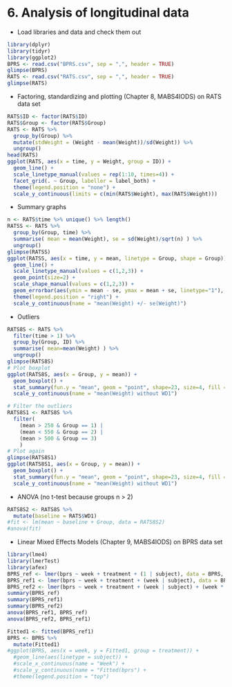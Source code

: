 # 6. Analysis of longitudinal data

- Load libraries and data and check them out

```r
library(dplyr)
library(tidyr)
library(ggplot2)
BPRS <- read.csv("BPRS.csv", sep = ",", header = TRUE)
glimpse(BPRS)
RATS <- read.csv("RATS.csv", sep = ",", header = TRUE)
glimpse(RATS)
```

- Factoring, standardizing and plotting (Chapter 8, MABS4IODS) on RATS data set

```r
RATS$ID <- factor(RATS$ID)
RATS$Group <- factor(RATS$Group)
RATS <- RATS %>%
  group_by(Group) %>%
  mutate(stdWeight = (Weight - mean(Weight))/sd(Weight)) %>%
  ungroup()
head(RATS)
ggplot(RATS, aes(x = time, y = Weight, group = ID)) +
  geom_line() +
  scale_linetype_manual(values = rep(1:10, times=4)) +
  facet_grid(. ~ Group, labeller = label_both) +
  theme(legend.position = "none") + 
  scale_y_continuous(limits = c(min(RATS$Weight), max(RATS$Weight)))
```

- Summary graphs

```r
n <- RATS$time %>% unique() %>% length()
RATSS <- RATS %>%
  group_by(Group, time) %>%
  summarise( mean = mean(Weight), se = sd(Weight)/sqrt(n) ) %>%
  ungroup()
glimpse(RATSS)
ggplot(RATSS, aes(x = time, y = mean, linetype = Group, shape = Group)) +
  geom_line() +
  scale_linetype_manual(values = c(1,2,3)) +
  geom_point(size=2) +
  scale_shape_manual(values = c(1,2,3)) +
  geom_errorbar(aes(ymin = mean - se, ymax = mean + se, linetype="1"), width=0.3) +
  theme(legend.position = "right") +
  scale_y_continuous(name = "mean(Weight) +/- se(Weight)")
```

- Outliers

```r
RATS8S <- RATS %>%
  filter(time > 1) %>%
  group_by(Group, ID) %>%
  summarise( mean=mean(Weight) ) %>%
  ungroup()
glimpse(RATS8S)
# Plot boxplot
ggplot(RATS8S, aes(x = Group, y = mean)) +
  geom_boxplot() +
  stat_summary(fun.y = "mean", geom = "point", shape=23, size=4, fill = "white") +
  scale_y_continuous(name = "mean(Weight) without WD1")

# Filter the outliers
RATS8S1 <- RATS8S %>% 
  filter(
    (mean > 250 & Group == 1) |
    (mean < 550 & Group == 2) |
    (mean > 500 & Group == 3)
    )
# Plot again
glimpse(RATS8S1)
ggplot(RATS8S1, aes(x = Group, y = mean)) +
  geom_boxplot() +
  stat_summary(fun.y = "mean", geom = "point", shape=23, size=4, fill = "white") +
  scale_y_continuous(name = "mean(Weight) without WD1")
```

- ANOVA (no t-test because groups n > 2)

```r
RATS8S2 <- RATS8S %>%
  mutate(baseline = RATS$WD1)
#fit <- lm(mean ~ baseline + Group, data = RATS8S2)
#anova(fit)
```

- Linear Mixed Effects Models (Chapter 9, MABS4IODS) on BPRS data set

```r
library(lme4)
library(lmerTest)
library(afex)
BPRS_ref <- lmer(bprs ~ week + treatment + (1 | subject), data = BPRS, REML = FALSE)
BPRS_ref1 <- lmer(bprs ~ week + treatment + (week | subject), data = BPRS, REML = FALSE)
BPRS_ref2 <- lmer(bprs ~ week + treatment + (week | subject) + (week * treatment), data = BPRS, REML = FALSE)
summary(BPRS_ref)
summary(BPRS_ref1)
summary(BPRS_ref2)
anova(BPRS_ref1, BPRS_ref)
anova(BPRS_ref2, BPRS_ref1)
```

```r
Fitted1 <- fitted(BPRS_ref1)
BPRS <- BPRS %>%
  mutate(Fitted1)
#ggplot(BPRS, aes(x = week, y = Fitted1, group = treatment)) +
  #geom_line(aes(linetype = subject)) +
  #scale_x_continuous(name = "Week") +
  #scale_y_continuous(name = "Fitted(bprs") +
  #theme(legend.position = "top")
```


